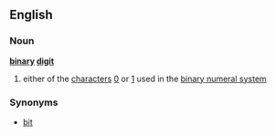 ==English==
===Noun===
{{wikipediapar|bit}}
'''[[binary]] [[digit]]'''
# either of the [[character]]s [[0]] or [[1]] used in the [[binary numeral system]]
===Synonyms===
*[[bit]]
